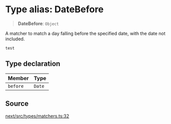 # Type alias: DateBefore

> **DateBefore**: `Object`

A matcher to match a day falling before the specified date, with the date not
included.
```tsx
test
```

## Type declaration

| Member | Type |
| :------ | :------ |
| `before` | `Date` |

## Source

[next/src/types/matchers.ts:32](https://github.com/gpbl/react-day-picker/blob/6515ed496/next/src/types/matchers.ts#L32)

